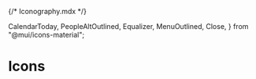 {/* Iconography.mdx */}

  CalendarToday,
  PeopleAltOutlined,
  Equalizer,
  MenuOutlined,
  Close,
} from "@mui/icons-material";

<Meta title="Icons" />

# Icons

<IconGallery>
  <IconItem name="Calendar">
    <CalendarToday />
  </IconItem>
  <IconItem name="People">
    <PeopleAltOutlined />
  </IconItem>
  <IconItem name="Equalizer">
    <Equalizer />
  </IconItem>
  <IconItem name="Menu">
    <MenuOutlined />
  </IconItem>
  <IconItem name="Close">
    <Close />
  </IconItem>
</IconGallery>
